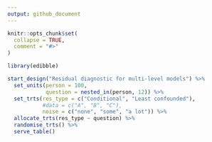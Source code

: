 ```yaml
---
output: github_document
---
```



```r
knitr::opts_chunk$set(
  collapse = TRUE,
  comment = "#>"
)
```

```r
library(edibble)

start_design("Residual diagnostic for multi-level models") %>% 
  set_units(person = 100,
            question = nested_in(person, 12)) %>% 
  set_trts(res_type = c("Conditional", "Least confounded"),
           #data = c("A", "B", "C"),
           noise = c("none", "some", "a lot")) %>% 
  allocate_trts(res_type ~ question) %>% 
  randomise_trts() %>% 
  serve_table()

```

